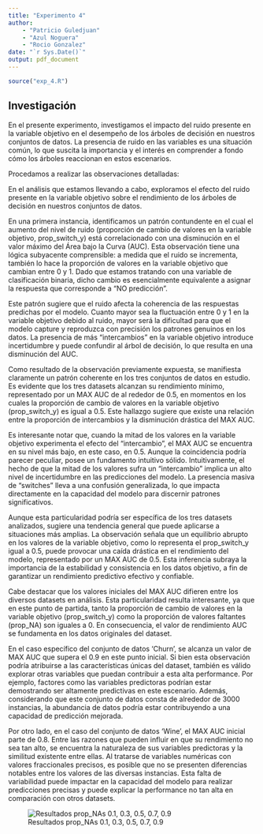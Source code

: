 ```yaml
---
title: "Experimento 4"
author: 
    - "Patricio Guledjuan"
    - "Azul Noguera"
    - "Rocio Gonzalez"
date: "`r Sys.Date()`"
output: pdf_document
---
```


```r
source("exp_4.R")
```

## Investigación

En el presente experimento, investigamos el impacto del ruido presente en la variable objetivo en el desempeño de los árboles de decisión en nuestros conjuntos de datos. La presencia de ruido en las variables es una situación común, lo que suscita la importancia y el interés en comprender a fondo cómo los árboles reaccionan en estos escenarios.

Procedamos a realizar las observaciones detalladas:

En el análisis que estamos llevando a cabo, exploramos el efecto del ruido presente en la variable objetivo sobre el rendimiento de los árboles de decisión en nuestros conjuntos de datos.

En una primera instancia, identificamos un patrón contundente en el cual el aumento del nivel de ruido (proporción de cambio de valores en la variable objetivo, prop_switch_y) está correlacionado con una disminución en el valor máximo del Área bajo la Curva (AUC). Esta observación tiene una lógica subyacente comprensible: a medida que el ruido se incrementa, también lo hace la proporción de valores en la variable objetivo que cambian entre 0 y 1. Dado que estamos tratando con una variable de clasificación binaria, dicho cambio es esencialmente equivalente a asignar la respuesta que corresponde a "NO predicción".

Este patrón sugiere que el ruido afecta la coherencia de las respuestas predichas por el modelo. Cuanto mayor sea la fluctuación entre 0 y 1 en la variable objetivo debido al ruido, mayor será la dificultad para que el modelo capture y reproduzca con precisión los patrones genuinos en los datos. La presencia de más "intercambios" en la variable objetivo introduce incertidumbre y puede confundir al árbol de decisión, lo que resulta en una disminución del AUC.




Como resultado de la observación previamente expuesta, se manifiesta claramente un patrón coherente en los tres conjuntos de datos en estudio. Es evidente que los tres datasets alcanzan su rendimiento mínimo, representado por un MAX AUC de al rededor de 0.5, en momentos en los cuales la proporción de cambio de valores en la variable objetivo (prop_switch_y) es igual a 0.5. Este hallazgo sugiere que existe una relación entre la proporción de intercambios y la disminución drástica del MAX AUC.

Es interesante notar que, cuando la mitad de los valores en la variable objetivo experimenta el efecto del "intercambio", el MAX AUC se encuentra en su nivel más bajo, en este caso, en 0.5. Aunque la coincidencia podría parecer peculiar, posee un fundamento intuitivo sólido. Intuitivamente, el hecho de que la mitad de los valores sufra un "intercambio" implica un alto nivel de incertidumbre en las predicciones del modelo. La presencia masiva de "switches" lleva a una confusión generalizada, lo que impacta directamente en la capacidad del modelo para discernir patrones significativos.

Aunque esta particularidad podría ser específica de los tres datasets analizados, sugiere una tendencia general que puede aplicarse a situaciones más amplias. La observación señala que un equilibrio abrupto en los valores de la variable objetivo, como lo representa el prop_switch_y igual a 0.5, puede provocar una caída drástica en el rendimiento del modelo, representado por un MAX AUC de 0.5. Esta inferencia subraya la importancia de la estabilidad y consistencia en los datos objetivo, a fin de garantizar un rendimiento predictivo efectivo y confiable.


Cabe destacar que los valores iniciales del MAX AUC difieren entre los diversos datasets en análisis. Esta particularidad resulta interesante, ya que en este punto de partida, tanto la proporción de cambio de valores en la variable objetivo (prop_switch_y) como la proporción de valores faltantes (prop_NA) son iguales a 0. En consecuencia, el valor de rendimiento AUC se fundamenta en los datos originales del dataset. 

En el caso específico del conjunto de datos 'Churn', se alcanza un valor de MAX AUC que supera el 0.9 en este punto inicial. Si bien esta observación podría atribuirse a las características únicas del dataset, también es válido explorar otras variables que puedan contribuir a esta alta performance. Por ejemplo, factores como las variables predictoras podrían estar demostrando ser altamente predictivas en este escenario. Además, considerando que este conjunto de datos consta de alrededor de 3000 instancias, la abundancia de datos podría estar contribuyendo a una capacidad de predicción mejorada.

Por otro lado, en el caso del conjunto de datos 'Wine', el MAX AUC inicial parte de 0.8. Entre las razones que pueden influir en que su rendimiento no sea tan alto, se encuentra la naturaleza de sus variables predictoras y la similitud existente entre ellas. Al tratarse de variables numéricas con valores fraccionales precisos, es posible que no se presenten diferencias notables entre los valores de las diversas instancias. Esta falta de variabilidad puede impactar en la capacidad del modelo para realizar predicciones precisas y puede explicar la performance no tan alta en comparación con otros datasets.




![Resultados prop_NAs 0.1, 0.3, 0.5, 0.7, 0.9](./outputs/plots/exp_4.jpg)




















